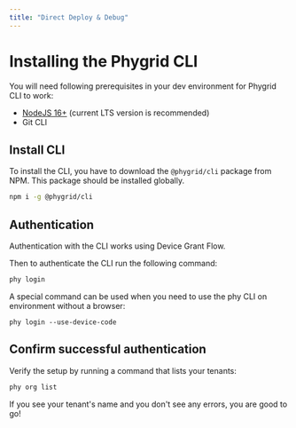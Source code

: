 ```yaml
---
title: "Direct Deploy & Debug"
---
```


# Installing the Phygrid CLI

You will need following prerequisites in your dev environment for Phygrid CLI to work:

- [NodeJS 16+](https://nodejs.org/en/) (current LTS version is recommended)
- Git CLI

## Install CLI

To install the CLI, you have to download the `@phygrid/cli` package from NPM. This package should be installed globally.

```bash
npm i -g @phygrid/cli
```

## Authentication

Authentication with the CLI works using Device Grant Flow.

Then to authenticate the CLI run the following command:

```bash
phy login
```

A special command can be used when you need to use the phy CLI on environment without a browser:

```
phy login --use-device-code
```

## Confirm successful authentication

Verify the setup by running a command that lists your tenants:

```bash
phy org list
```

If you see your tenant's name and you don't see any errors, you are good to go!
